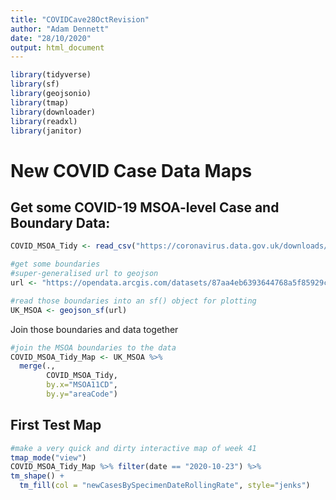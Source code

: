 ```yaml
---
title: "COVIDCave28OctRevision"
author: "Adam Dennett"
date: "28/10/2020"
output: html_document
---
```


```r
library(tidyverse)
library(sf)
library(geojsonio)
library(tmap)
library(downloader)
library(readxl)
library(janitor)
```

# New COVID Case Data Maps

## Get some COVID-19 MSOA-level Case and Boundary Data:

```r
COVID_MSOA_Tidy <- read_csv("https://coronavirus.data.gov.uk/downloads/msoa_data/MSOAs_latest.csv")

#get some boundaries
#super-generalised url to geojson
url <- "https://opendata.arcgis.com/datasets/87aa4eb6393644768a5f85929cc704c2_0.geojson"

#read those boundaries into an sf() object for plotting
UK_MSOA <- geojson_sf(url)
```

Join those boundaries and data together

```r
#join the MSOA boundaries to the data
COVID_MSOA_Tidy_Map <- UK_MSOA %>% 
  merge(.,
        COVID_MSOA_Tidy,
        by.x="MSOA11CD",
        by.y="areaCode")
```

## First Test Map

```r
#make a very quick and dirty interactive map of week 41
tmap_mode("view")
COVID_MSOA_Tidy_Map %>% filter(date == "2020-10-23") %>% 
tm_shape() +
  tm_fill(col = "newCasesBySpecimenDateRollingRate", style="jenks")
```
